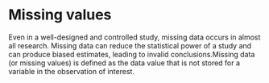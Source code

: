 # Missing values

Even in a well-designed and controlled study, missing data occurs in almost all research. Missing data can reduce the statistical power of a study and can produce biased estimates, leading to invalid conclusions.Missing data (or missing values) is defined as the data value that is not stored for a variable in the observation of interest.

